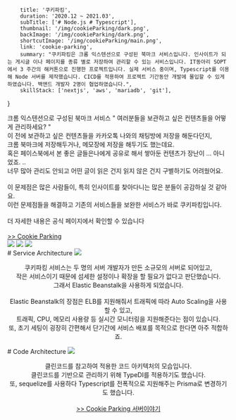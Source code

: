         title: '쿠키파킹',
        duration: '2020.12 ~ 2021.03',
        subTitle: ['# Node.js # Typescript'],
        thumbnail: '/img/cookieParking/dark.png',
        backImage: '/img/cookieParking/dark.png',
        shortcutImage: '/img/cookieParking/main.png',
        link: 'cookie-parking',
        summary: "쿠키파킹은 크롬 익스텐션으로 구성된 북마크 서비스입니다. 인사이트가 되는 게시글 이나 페이지를 종류 별로 저장하여 관리할 수 있는 서비스입니다. IT동아리 SOPT에서 3 주간의 해커톤으로 진행한 프로젝트입니다. 실제 서비스 중이며, Typescript를 이용해 Node 서버를 제작했습니다. CICD를 적용하여 프로젝트 기간동안 개발에 몰입할 수 있게 하였습니다. 백앤드 개발자 2명이 협업하였습니다.",
        skillStack: ['nextjs', 'aws', 'mariadb', 'git'],
}

<div>
        <section>
        <QuotationMarksTitle>
                크롬 익스텐션으로 구성된 북마크 서비스
        </QuotationMarksTitle>
        <Paragraph align="center">
                " 여러분들을 보관하고 싶은 컨텐츠들을 어떻게 관리하세요? " <br />
                이 전에 보관하고 싶은 컨텐츠들을 카카오톡 나와의 채팅방에 저장을 해둔다던지, <br />
                크롬 북마크에 저장해두거나, 메모장에 저장을 해두기도 했는데요. <br />
                혹은 페이스북에서 본 좋은 글들은나에게 공유로 해서 쌓아둔 컨텐츠가 장난이 ... 아니었죠. .. <br />
                너무 많아 관리도 안되고 어떤 글이 읽은 건지 읽지 않은 건지 구별하기도 어려웠어요.
                <br /> <br />
                이 문제점은 많은 사람들이, 특히 인사이트를 찾아다니는 많은 분들이 공감하실 것 같아요. <br />
                이런 문제점들을 해결하고 기존의 서비스들을 보완한 서비스가 바로 쿠키파킹입니다.
                <br /> <br />
                더 자세한 내용은 공식 페이지에서 확인할 수 있습니다 <br /> <br />
                <a href="https://linktr.ee/dooribun"> &gt;&gt; Cookie Parking </a>
        </Paragraph>
        </section>
        <section>
        <div mb={10}>
                <img src="/img/cookieParking/landing_1.png" />
                <img src="/img/cookieParking/landing_2.png" />
                <img src="/img/cookieParking/landing_3.png" />
        </div>
        </section>
        <section>
        <QuotationMarksTitle>
                # Service Architecture
        </QuotationMarksTitle>
        <img src="/img/cookieParking/service_architecture.png" />
        <p align="center">
                쿠키파킹 서비스는 두 명의 서버 개발자가 만든 소규모의 서버로 되어있고, <br />
                작은 서비스이기 때문에 섬세한 설정이나 확장을 할 필요가 없다고 판단했습니다. <br />
                그래서 Elastic Beanstalk을 사용하게 되었습니다.
                <br /> <br />
                Elastic Beanstalk의 장점은 ELB를 지원해줘서 트래픽에 따라 Auto Scaling을 사용할 수 있고, <br />
                트래픽, CPU, 메모리 사용량 등 실시간 모니터링을 지원해준다는 점이 있습니다. <br />
                또, 초기 세팅이 굉장히 간편해서 단기간에 서비스 배포를 목적으로 한다면 아주 적합하죠.
        </p>
        </section>
        <section>
        <QuotationMarksTitle> 
                # Code Architecture 
        </QuotationMarksTitle>
        <img src="/img/cookieParking/code_architecture.png" />
        <p align="center">
                클린코드를 참고하여 적용한 코드 아키텍처의 모습입니다. <br />
                클린코드를 기반으로 관리하기 위해 TypeDI를 적용하기도 했습니다. <br />
                또, sequelize를 사용하다 Typescript를 전폭적으로 지원해주는 Prisma로 변경하기도 했습니다. <br /> <br />
                <a href="https://gngsn.tistory.com/76"> &gt;&gt; Cookie Parking 서버이야기 </a>
        </p>
        </section>
</div>

